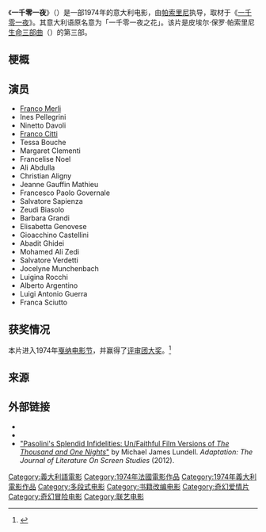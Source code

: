 {{Request translation|it}}
{{Infobox film
| name           = 一千零一夜<br />Arabian Nights
| image          = 
| image_size     = 
| caption        = 
| director       = [[皮埃尔·保罗·帕索里尼|皮埃尔·保罗·帕索里尼]]
| producer       = [[Alberto_Grimaldi|Alberto Grimaldi]] 
| writer         = [[达契亚·玛拉依妮|达契亚·玛拉依妮]]<br>皮埃尔·保罗·帕索里尼
| starring       = [[Franco_Merli|Franco Merli]]<br>[[Ines_Pellegrini|Ines Pellegrini]]<br>[[Ninetto_Davoli|Ninetto Davoli]]<br>[[Franco_Citti|Franco Citti]]<br>[[Tessa_Bouche|Tessa Bouche]]<br>[[Margaret_Clementi|Margaret Clementi]]<br>[[Francelise_Noel|Francelise Noel]]<br>[[Ali_Abdulla|Ali Abdulla]]
| music          = [[埃尼欧·莫里科内|埃尼欧·莫里科内]]
| cinematography = [[Giuseppe_Ruzzolini|Giuseppe Ruzzolini]]
| editing        = [[Nino_Baragli|Nino Baragli]]<br>[[Tatiana_Casini_Morigi|Tatiana Casini Morigi]]
| distributor    = [[United_Artists|United Artists]]
| released       = {{start date|1974|6|20}}|前集  =[[坎特伯雷故事集_(1972年电影)|坎特伯雷故事集]]
| runtime        = 155分钟（原版）<br>125分钟
| country        = 意大利<br>法国
| language       = 意大利语
}}
《'''一千零一夜'''》（{{lang-it|'''Il fiore delle Mille e una notte'''}}）是一部1974年的意大利电影，由[[帕索里尼|帕索里尼]]执导，取材于《[[一千零一夜|一千零一夜]]》。其意大利语原名意为「一千零一夜之花」。该片是皮埃尔·保罗·帕索里尼[[生命三部曲|生命三部曲]]（{{lang-it|Trilogia della vita}}）的第三部。

==梗概==

==演员==
* [[Franco_Merli|Franco Merli]]
* Ines Pellegrini
* Ninetto Davoli
* [[Franco_Citti|Franco Citti]]
* Tessa Bouche
* Margaret Clementi
* Francelise Noel
* Ali Abdulla
* Christian Aligny
* Jeanne Gauffin Mathieu
* Francesco Paolo Governale
* Salvatore Sapienza
* Zeudi Biasolo
* Barbara Grandi
* Elisabetta Genovese
* Gioacchino Castellini
* Abadit Ghidei
* Mohamed Ali Zedi
* Salvatore Verdetti
* Jocelyne Munchenbach
* Luigina Rocchi
* Alberto Argentino
* Luigi Antonio Guerra
* Franca Sciutto
==获奖情况==
本片进入1974年[[戛纳电影节|戛纳电影节]]，并赢得了[[评审团大奖_(戛纳电影节)|评审团大奖]]。<ref name="festival-cannes.com">{{cite web |url=http://www.festival-cannes.com/en/archives/ficheFilm/id/2245/year/1974.html |title=Festival de Cannes: Arabian Nights |accessdate=2009-04-26 |work=festival-cannes.com |archive-date=2012-02-08 |archive-url=https://web.archive.org/web/20120208194718/http://www.festival-cannes.com/en/archives/ficheFilm/id/2245/year/1974.html |dead-url=no }}</ref>

==来源==
{{reflist}}

==外部链接==
*{{IMDb title|0071502|Arabian Nights}}
* {{Amg movie|2745|Arabian Nights}}
* [http://adaptation.oxfordjournals.org/content/early/2012/09/13/adaptation.aps022.full?keytype=ref&ijkey=KzP5cPrkMEUQBZA "Pasolini's Splendid Infidelities:  Un/Faithful Film Versions of ''The Thousand and One Nights''"]{{Webarchive|url=https://archive.is/20130415131324/http://adaptation.oxfordjournals.org/content/early/2012/09/13/adaptation.aps022.full?keytype=ref&ijkey=KzP5cPrkMEUQBZA |date=2013-04-15 }} by Michael James Lundell.  ''Adaptation:  The Journal of Literature On Screen Studies'' (2012).

{{坎城影展評審團大獎}}

[[Category:義大利語電影|Category:義大利語電影]]
[[Category:1974年法國電影作品|Category:1974年法國電影作品]]
[[Category:1974年義大利電影作品|Category:1974年義大利電影作品]]
[[Category:多段式电影|Category:多段式电影]]
[[Category:书籍改编电影|Category:书籍改编电影]]
[[Category:奇幻爱情片|Category:奇幻爱情片]]
[[Category:奇幻冒险电影|Category:奇幻冒险电影]]
[[Category:联艺电影|Category:联艺电影]]